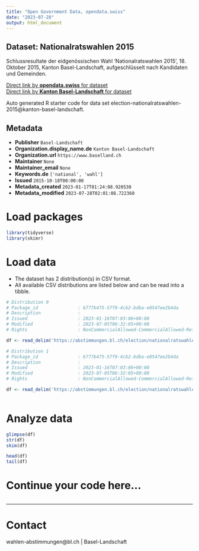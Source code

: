 ```yaml
---
title: "Open Government Data, opendata.swiss"
date: "2023-07-28"
output: html_document
---
```


## Dataset: Nationalratswahlen 2015

Schlussresultate der eidgenössischen Wahl 'Nationalratswahlen 2015', 18. Oktober 2015, Kanton Basel-Landschaft, aufgeschlüsselt nach Kandidaten und Gemeinden.

[Direct link by **opendata.swiss** for dataset](https://opendata.swiss/de/dataset/nationalratswahlen-20152)<br>
[Direct link by **Kanton Basel-Landschaft** for dataset](https://abstimmungen.bl.ch/election/nationalratswahlen-2015/data)

Auto generated R starter code for data set election-nationalratswahlen-2015@kanton-basel-landschaft.

## Metadata

- **Publisher** `Basel-Landschaft`
- **Organization.display_name.de** `Kanton Basel-Landschaft`
- **Organization.url** `https://www.baselland.ch`
- **Maintainer** `None`
- **Maintainer_email** `None`
- **Keywords.de** `['national', 'wahl']`
- **Issued** `2015-10-18T00:00:00`
- **Metadata_created** `2023-01-17T01:24:08.920530`
- **Metadata_modified** `2023-07-28T02:01:08.722360`


# Load packages

```r

library(tidyverse)
library(skimr)

```

# Load data

-   The dataset has 2 distribution(s) in CSV format.
-   All available CSV distributions are listed below and can be read into a tibble.

```r

# Distribution 0
# Package_id               : 6777b475-57f9-4cb2-bdba-e0547ee2b4da
# Description              : 
# Issued                   : 2023-01-16T07:03:06+00:00
# Modified                 : 2023-07-05T06:32:05+00:00
# Rights                   : NonCommercialAllowed-CommercialAllowed-ReferenceRequired

df <- read_delim('https://abstimmungen.bl.ch/election/nationalratswahlen-2015/data-csv')

# Distribution 1
# Package_id               : 6777b475-57f9-4cb2-bdba-e0547ee2b4da
# Description              : 
# Issued                   : 2023-01-16T07:03:06+00:00
# Modified                 : 2023-07-05T06:32:05+00:00
# Rights                   : NonCommercialAllowed-CommercialAllowed-ReferenceRequired

df <- read_delim('https://abstimmungen.bl.ch/election/nationalratswahlen-2015/data-parties-csv')



```

# Analyze data

```r

glimpse(df)
str(df)
skim(df)

head(df)
tail(df)

```

# Continue your code here...

```r

```

------------------------------------------------------------------------

# Contact

wahlen-abstimmungen@bl.ch | Basel-Landschaft

